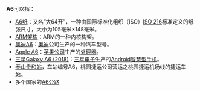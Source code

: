 {{DisambigNav|A|6}}
'''A6'''可以指：

* [[ISO_216|A6纸]]：又名“大64开”，一种由国际标准化组织（ISO）[[ISO_216|ISO 216]]标准定义的纸张尺寸，大小为105毫米×148毫米。
* [[ARM架构|ARM架构]]：ARM的一种内核构架。
* [[奥迪A6|奥迪A6]]：[[奥迪|奥迪]]公司生产的一种汽车型号。
* [[Apple_A6|Apple A6]]：[[苹果公司|苹果公司]]生产的[[处理器|处理器]]。
* [[三星Galaxy_A6_(2018)|三星Galaxy A6 (2018)]]：[[三星电子|三星电子]]生产的[[Android|Android]][[智慧型手机|智慧型手机]]。
* [[泰山贵和站|泰山贵和站]]，车站编号A6，桃园捷运公司营运之桃园捷运机场线的捷运车站。
* 多个国家的[[A6公路|A6公路]]

{{disambig}}